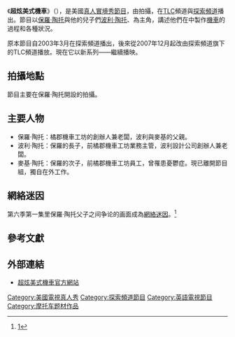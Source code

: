 {{Infobox television
| show_name  = 超炫美式機車
| image      = [[File:American_Chopper_logo.jpg|300px]]
| caption    = 
| format     = [[真人實境秀|真人實境秀]]
| picture_format = [[1080i|1080i]] ([[HDTV|HDTV]])
| runtime    = 42分鐘 <!-- see infobox docs-->
| creator    =
| developer  =
| company    = {{tsl|en|Pilgrim Films & Television|Pilgrim Films & Television}}
| distributor= [[Debmar-Mercury|Debmar-Mercury]] Syndication
| location   = {{tsl|en|Newburgh (town), New York|Newburgh, New York}}
| starring   = [[保羅·陶托|保羅·陶托]]<br />[[波利·陶托|波利·陶托]]<br />{{tsl|en|Michael Teutul|麥基·陶托}}<br />Rick Petko<br />Jason Pohl|
narrated             = [[麥可·羅|麥可·羅]]  (2003–2007)<br />[[Jim_Pratt|Jim Pratt]] (2007–present) |
| executive_producers = [[Craig_Piligian|Craig Piligian]]<br />[[Sean_Gallagher|Sean Gallagher]]<br />[[Mark_Finkelpearl|Mark Finkelpearl]]<br />[[Judy_Plavnick|Judy Plavnick]]<br />[[Christo_Doyle|Christo Doyle]]
| country     = 美國
| network     = [[Discovery_Channel|Discovery Channel]]<br>(2003–2007)<br>(2010-Present)<br>[[TLC_(電視頻道)|TLC]]<br>(2008–2010)
| first_aired = {{Start date|2003|03|31}} <!--{{Present}}-->
| last_aired  = {{End date|2011|1|24}}
| Status      = Airing as ''American Chopper: Senior Vs. Junior''
| num_episodes= 179（截至2019年3月26 日）
{{tsl|en|List of American Chopper episodes|超炫美式機車列表}}
| num_seasons = 8
| website = http://dsc.discovery.com/fansites/amchopper/amchopper.html
}}

《'''超炫美式機車'''》（{{lang-en|American Chopper}}），是美國[[真人實境秀|真人實境秀]][[電視節目|節目]]，由{{tsl|en|Pilgrim Films & Television|Pilgrim Films & Television}}拍攝，在[[TLC_(電視頻道)|TLC]]頻道與[[探索頻道|探索頻道]]播出。節目以[[保羅·陶托|保羅·陶托]]與他的兒子們[[波利·陶托|波利·陶托]]、{{tsl|en|Michael Teutul|麥基·陶托}}為主角，講述他們在{{tsl|en|Orange County Choppers|橘郡工坊}}中製作[[機車|機車]]的過程和各種狀況。

原本節目自2003年3月在探索頻道播出，後來從2007年12月起改由探索頻道旗下的TLC頻道播放。現在它以新系列——{{tsl|en|American Chopper: Senior vs. Junior|超炫美式機車：父子大戰}}繼續播映。

==拍攝地點==
節目主要在保羅·陶托開設的{{link-en|橘郡工坊|Orange County Choppers}}拍攝。

==主要人物==
*保羅·陶托：橘郡機車工坊的創辦人兼老闆，波利與麥基的父親。
*波利·陶托：保羅的長子，前橘郡機車工坊業務主管，波利設計公司創辦人兼老闆。
*麥基·陶托：保羅的次子，前橘郡機車工坊員工，曾罹患憂鬱症。現已離開節目組，獨自在外工作。
==網絡迷因==
第六季第一集里保羅·陶托父子之间争论的画面成為[[網絡迷因|網絡迷因]]。<ref>[https://www.theguardian.com/media/2018/apr/06/meme-explained-why-do-i-keep-seeing-the-same-two-angry-men-on-social-media]</ref>

==參考文獻==
{{reflist}}
==外部連結==
*[http://dsc.discovery.com/fansites/amchopper/amchopper.html 超炫美式機車官方網站]

{{超炫美式機車}}

{{DEFAULTSORT:American Chopper}}
[[Category:美國電視真人秀|Category:美國電視真人秀]]
[[Category:探索頻道節目|Category:探索頻道節目]]
[[Category:英語電視節目|Category:英語電視節目]]
[[Category:摩托车题材作品|Category:摩托车题材作品]]